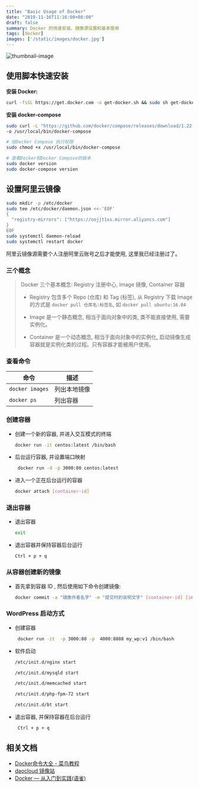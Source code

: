 ```yaml
---
title: "Basic Usage of Docker"
date: "2019-11-16T11:16:00+08:00"
draft: false
summary: Docker 的快速安装、镜像源设置和基本使用
tags: [docker]
images: ['/static/images/docker.jpg']
---
```



![thumbnail-image](/static/images/docker.jpg)
<UnsplashPhotoInfo photoURL="https://unsplash.com/photos/jOqJbvo1P9g" author="Ian Taylor" />

## 使用脚本快速安装


**安装 Docker:**

```bash
curl -fsSL https://get.docker.com -o get-docker.sh && sudo sh get-docker.sh
```

**安装 docker-compose**

```bash
sudo curl -L "https://github.com/docker/compose/releases/download/1.22.0/docker-compose-$(uname -s)-$(uname -m)" \
-o /usr/local/bin/docker-compose

# 给Docker Compose 执行权限
sudo chmod +x /usr/local/bin/docker-compose

# 查看Docker和Docker Compose的版本
sudo docker version
sudo docker-compose version
```

## 设置阿里云镜像

```bash
sudo mkdir -p /etc/docker
sudo tee /etc/docker/daemon.json <<-'EOF'
{
  "registry-mirrors": ["https://oojjt1xs.mirror.aliyuncs.com"]
}
EOF
sudo systemctl daemon-reload
sudo systemctl restart docker
```

阿里云镜像源需要个人注册阿里云账号之后才能使用, 这里我已经注册过了。



### 三个概念

> Docker 三个基本概念: Registry 注册中心, Image 镜像, Container 容器
>
> + Registry 包含多个 Repo (仓库) 和 Tag (标签), 从 Registry 下载 Image 的方式是 `docker pull 仓库名:标签名`, 如 `docker pull ubuntu:16.04`
>
> + Image 是一个静态概念, 相当于面向对象中的类, 类不能直接使用, 需要实例化。
>
> + Container 是一个动态概念, 相当于面向对象中的实例化, 启动镜像生成容器就是实例化类的过程。只有容器才能被用户使用。


### 查看命令

| 命令 | 描述 |
| --- | --- |
| `docker images` | 列出本地镜像 |
| `docker ps` | 列出容器 |



### 创建容器

+ 创建一个新的容器, 并进入交互模式的终端

    ```bash
    docker run -it centos:latest /bin/bash
    ```
    
+ 后台运行容器, 并设置端口映射

  ```bash
   docker run -d -p 3000:80 centos:latest
   ```

+ 进入一个正在后台运行的容器

    ```bash
    docker attach [container-id]
    ```



### 退出容器

+ 退出容器

    ```bash
    exit
    ```
    
+ 退出容器并保持容器后台运行

    ```
    Ctrl + p + q
    ```


### 从容器创建新的镜像
 
+ 首先拿到容器 ID , 然后使用如下命令创建镜像:
 
    ```bash
    docker commit -a "镜像作者名字" -m "提交时的说明文字" [container-id] [image-name]:[tag]
    ```
    
### WordPress 启动方式

+ 创建容器

  ```bash
   docker run -it  -p 3000:80 -p  4000:8888 my_wp:v1 /bin/bash
   ```

+ 软件启动

    ```bash
    /etc/init.d/nginx start

    /etc/init.d/mysqld start

    /etc/init.d/memcached start

    /etc/init.d/php-fpm-72 start

    /etc/init.d/bt start
    ```

+ 退出容器, 并保持容器在后台运行

  ```bash
   Ctrl + p + q
   ```


## 相关文档

+ [Docker命令大全 - 菜鸟教程](http://www.runoob.com/docker/docker-command-manual.html)
+ [daocloud 镜像站](https://www.daocloud.io/mirror)
+ [Docker — 从入门到实践(语雀)](https://www.yuque.com/grasilife/docker)
